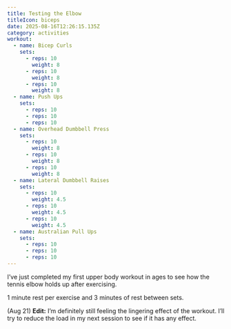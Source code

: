 ```yaml
---
title: Testing the Elbow
titleIcon: biceps
date: 2025-08-16T12:26:15.135Z
category: activities
workout:
  - name: Bicep Curls
    sets:
      - reps: 10
        weight: 8
      - reps: 10
        weight: 8
      - reps: 10
        weight: 8
  - name: Push Ups
    sets:
      - reps: 10
      - reps: 10
      - reps: 10
  - name: Overhead Dumbbell Press
    sets:
      - reps: 10
        weight: 8
      - reps: 10
        weight: 8
      - reps: 10
        weight: 8
  - name: Lateral Dumbbell Raises
    sets:
      - reps: 10
        weight: 4.5
      - reps: 10
        weight: 4.5
      - reps: 10
        weight: 4.5
  - name: Australian Pull Ups
    sets:
      - reps: 10
      - reps: 10
      - reps: 10
---
```


I’ve just completed my first upper body workout in ages to see how the tennis elbow holds up after exercising.

1 minute rest per exercise and 3 minutes of rest between sets.

(Aug 21) **Edit:** I’m definitely still feeling the lingering effect of the workout. I’ll try to reduce the load in my next session to see if it has any effect.
